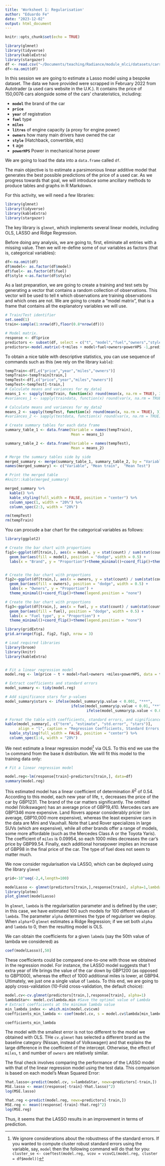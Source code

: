 ```yaml
---
title: 'Worksheet 1: Regularisation'
author: "Eduardo Fe"
date: "2023-12-02"
output: html_document
---
```


```r
knitr::opts_chunk$set(echo = TRUE)
```
 
 
```r
library(glmnet)
library(tidyverse)
library(kableExtra)
library(stargazer)
df <- read.csv("~/Documents/teaching/Radiance/module_mlci/datasets/cars2022.csv")
df<-na.omit(df)
```

In this session we are going to estimate a Lasso model using a bespoke dataset. The data we have provided were scrapped in February 2022 from Autotrader (a used cars website in the U.K.). It contains the price of 150,0076 cars alongside some of the cars' charateristics, including:

- **`model`** the brand of the car
- **`price`**
- **`year`** of registration
- **`fuel`** type
- **`miles`**
- **`litres`** of engine capacity (a proxy for engine power)
- **`owners`** how many main drivers have owned the car
- **`style`** (Hatchback, convertible, etc)
- **`t`** age
- **`powerHPS`** Power in mechanical horse power

We are going to load the data into a `data.frame` called `df`. 

The main objective is to estimate a parsimonious linear additive model that generates the best possible predictions of the price of a used car. As we progress towards that goal, we will introduce some ancillary methods to produce tables and graphs in R Markdown. 

For this activity, we will need a few libraries:
```r
library(glmnet)
library(tidyverse)
library(kableExtra)
library(stargazer)
```
The key library is `glmnet`, which implements several linear models, including OLS, LASSO and Ridge Regression. 

Before doing any analysis, we are going to, first, eliminate all entries with a missing value. Then we will re-define some of our variables as factors (that is, categorical variables):
```r
df<-na.omit(df)
df$model<- as.factor(df$model)
df$fuel<- as.factor(df$fuel)
df$style <-as.factor(df$style)
```
 
As a last preparation,  we are going to create a training and test sets by generating a vector that contains a random collection of observations. This vector will be used to tell `R` which observations are training observations and which ones are not. We are going to create a "model matrix", that is a frame that contains all the explanatory variables we will use. 

```r
# Train/Test identifier
set.seed(1)
train<-sample(1:nrow(df),floor(0.8*nrow(df)))

# Model matrix.
response <- df$price
predictors <- subset(df, select = c("t", "model","fuel","owners","style","miles","powerHPS")) 
predictors<-model.matrix(~t+miles + model+fuel+owners+powerHPS -1,predictors)
```

To obtain a nice table with descriptive statistics, you can use sequence of commands such as this (we rely on the library `kable`):
  
```r

tempTrain<-df[,c("price","year","miles","owners")]
tempTrain<-tempTrain[train,]
tempTest<-df[,c("price","year","miles","owners")]
tempTest<-tempTest[-train,]
# Calculate means and variances for my_data1
means_1 <- sapply(tempTrain, function(x) round(mean(x, na.rm = TRUE), 3))
#variances_1 <- sapply(traindata, function(x) round(var(x, na.rm = TRUE), 3))

# Calculate means and variances for my_data2
means_2 <- sapply(tempTest, function(x) round(mean(x, na.rm = TRUE), 3))
#variances_2 <- sapply(testdata, function(x) round(var(x, na.rm = TRUE), 3))

# Create summary tables for each data frame
summary_table_1 <- data.frame(Variable = names(tempTrain),
                              Mean = means_1)

summary_table_2 <- data.frame(Variable = names(tempTest),
                              Mean = means_2)

# Merge the summary tables side by side
merged_summary <- merge(summary_table_1, summary_table_2, by = "Variable", suffixes = c("_data1", "_data2"))
names(merged_summary) <- c("Variable", "Mean train",  "Mean Test")

# Print the merged table
#knitr::kable(merged_summary)

merged_summary %>%
  kable() %>%
  kable_styling(full_width = FALSE, position = "center") %>%
  column_spec(1, width = "20%") %>%
  column_spec(2:3, width = "20%")
```

```r
rm(tempTest)
rm(tempTrain)
```

You can procude a bar chart for the categorical variables as follows:
  
```r
library(ggplot2)

# Create the bar chart with proportions
fig1<-ggplot(df[train,], aes(x = model, y = stat(count) / sum(stat(count)))) +
  geom_bar(aes(fill = model), position = "dodge", width = 0.5) +
  labs(x = "Brand", y = "Proportion")+theme_minimal()+coord_flip()+theme(legend.position = "none")


# Create the bar chart with proportions
fig2<-ggplot(df[train,], aes(x = owners, y = stat(count) / sum(stat(count)))) +
  geom_bar(aes(fill = owners), position = "dodge", width = 0.5) +
  labs(x = "Owners", y = "Proportion") +
  theme_minimal()+coord_flip()+theme(legend.position = "none")

# Create the bar chart with proportions
fig3<-ggplot(df[train,], aes(x = fuel, y = stat(count) / sum(stat(count)))) +
  geom_bar(aes(fill = fuel), position = "dodge", width = 0.5) +
  labs(x = "Fuel type", y = "Proportion") +
  theme_minimal()+coord_flip()+theme(legend.position = "none")

library(gridExtra)
grid.arrange(fig1, fig2, fig3, nrow = 3)
```



```r
# Load required libraries
library(broom)
library(knitr)
library(kableExtra)


# Fit a linear regression model
model.reg <- lm(price ~ t + model+fuel+owners +miles+powerHPS, data = traindata)

# Extract coefficients and standard errors
model_summary <- tidy(model.reg)

# Add significance stars for p-values
model_summary$stars <- ifelse(model_summary$p.value < 0.001, "***",
                              ifelse(model_summary$p.value < 0.01, "**",
                                     ifelse(model_summary$p.value < 0.05, "*", "")))

# Format the table with coefficients, standard errors, and significance stars
kable(model_summary[, c("term", "estimate", "std.error", "stars")], 
      align = "l", caption = "Regression Coefficients, Standard Errors, and Significance") %>%
  kable_styling(full_width = FALSE, position = "center") %>%
  column_spec(1:4, width = "20%")


```

We next estimate a linear regression model[^1] via OLS. To this end we use the `lm` command from the base `R` distribution. We will fit this model to the training data only:

[^1]: We ignore considerations about the robustness of the standard errors. If you wanted to compute cluster robust standard errors using the variable, say, `model` then the following command will do that for you: `cluster_se <- coeftest(model.reg, vcov = vcovCL(model.reg, cluster = df$model))`

```r

# Fit a linear regression model

model.reg<-lm(response[train]~predictors[train,], data=df)
summary(model.reg)
```

This estimated model has a linear coefficient of determination $R^2$ of 0.54. According to this model, each new year of life, `t`, decreases the price of the car by GBP1231. The brand of the car matters significantly. The omitted model (Volkswagen) has an average price of GBP19,410. Mercedes cars are GBP1346 more expensive. Land Rovers appear considerably pricier (on average, GBP10,000 more expensive), whereas the least expensive cars in the data are Mini and Vauxhall. Note that Land Rover specializes in large SUVs (which are expensive), while all other brands offer a range of models, some more affordable (such as the Mercedes Class A or the Toyota Yaris). The coefficient of `miles` is 0.09954, so each 1000 miles decreases the car's price by GBP99.54. Finally, each additional horsepower implies an increase of GBP98 in the final price of the car. The type of fuel does not seem to matter much.

We now consider regularisation via LASSO, which can  be deployed using the library `glmnet`
```r
grid<-10^seq(-2,4,length=100)

modelLasso <- glmnet(predictors[train,],response[train], alpha=1,lambda=grid)
library(plotmo)
plot_glmnet(modelLasso)

```
In `glmnet`,  `lambda` is the regularisation parameter and is defined by the user; in this case, we have estimated 100 such models for 100 differnt values of `lambda`. The parameter `alpha` determines the type of regulariser we deploy. When `alpha`=0 `glmnet` estimates a Ridge Regression; if we set both `alpha` and `lambda` to 0, then the resulting model is OLS. 

We can obtain the coefficients for a given `labmda` (say the 50th value of lambda we considered) as
```r
coef(modelLasso)[,50]
```
These coefficients could be compared one-to-one with those we obtained in the regression model. For instance, the LASSO model suggests that 1 extra year of life brings the value of the car down by GBP1200 (as opposed to GBP1000), whereas the effect of 1000 additional miles is lower, at GBP94. 
Ultimately, we just one a single value of `lambda`. To this end, we are going to apply cross-validation (10-Fold cross-validation, the default choice):
```r
model.cv<-cv.glmnet(predictors[train,],response[train], alpha=1)
lambdaStar<- model.cv$lambda.min #Save the optimal value of Lambda
# Extract coefficients at the minimum lambda value
min_lambda_index <- which.min(model.cv$cvm)
coefficients_min_lambda <- coef(model.cv, s = model.cv$lambda[min_lambda_index])

coefficients_min_lambda

```
The model with the smallest error is not too different to the model we obtained with OLS. THe `cv.glmnet` has selected a different brand as the baseline category (Nissan, instead of Volkswagen) and that explains the large difference in the coefficient of the intercept. Otherwise, the effect of `miles`, `t` and number of `owners` are relatively similar. 

The final check involves comparing the performance of the LASSO model with that of the linear regression model using the test data. This comparison is based on each model's Mean Squared Error: 

```r

Yhat.lasso<-predict(model.cv, s=lambdaStar, newx=predictors[-train,])
MSE.lasso <- mean((response[-train]-Yhat.lasso)^2)
log(MSE.lasso)

Yhat.reg <-predict(model.reg, newx=predictors[-train,])
MSE.reg <- mean((response[-train]-Yhat.reg)^2)
log(MSE.reg)
```

Thus, it seems that the LASSO results in an improvement in terms of prediction.

